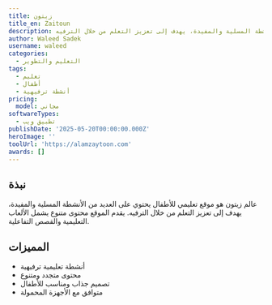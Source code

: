 ```yaml
---
title: زيتون
title_en: Zaitoun
description: موقع تعليمي للأطفال يحتوي على العديد من الأنشطة المسلية والمفيدة، يهدف إلى تعزيز التعلم من خلال الترفيه.
author: Waleed Sadek
username: waleed
categories:
  - التعليم والتطوير
tags:
  - تعليم
  - أطفال
  - أنشطة ترفيهية
pricing:
  model: مجاني
softwareTypes:
  - تطبيق ويب
publishDate: '2025-05-20T00:00:00.000Z'
heroImage: ''
toolUrl: 'https://alamzaytoon.com'
awards: []
---
```

## نبذة
عالم زيتون هو موقع تعليمي للأطفال يحتوي على العديد من الأنشطة المسلية والمفيدة، يهدف إلى تعزيز التعلم من خلال الترفيه. يقدم الموقع محتوى متنوع يشمل الألعاب التعليمية والقصص التفاعلية.

## المميزات
- أنشطة تعليمية ترفيهية
- محتوى متجدد ومتنوع
- تصميم جذاب ومناسب للأطفال
- متوافق مع الأجهزة المحمولة
